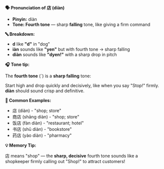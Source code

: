 **🗣️ Pronunciation of 店 (diàn)**

- **Pinyin:** diàn
- **Tone: Fourth tone** — sharp **falling** tone, like giving a firm command

**🔤 Breakdown:**

- **d** like **"d"** in "dog"
- **iàn** sounds like **"yen"** but with fourth tone → sharp falling
- **diàn** sounds like **"dyen!"** with a sharp drop in pitch

**🎧 Tone tip:**

The **fourth tone** (ˋ) is a **sharp falling** tone:

Start high and drop quickly and decisively, like when you say "Stop!" firmly. **diàn** should sound
crisp and definitive.

**📝 Common Examples:**

- 店 (diàn) - "shop; store"
- 商店 (shāng diàn) - "shop; store"
- 饭店 (fàn diàn) - "restaurant; hotel"
- 书店 (shū diàn) - "bookstore"
- 药店 (yào diàn) - "pharmacy"

**💡 Memory Tip:**

店 means "shop" — the **sharp, decisive** fourth tone sounds like a shopkeeper firmly calling out
"Shop!" to attract customers!
